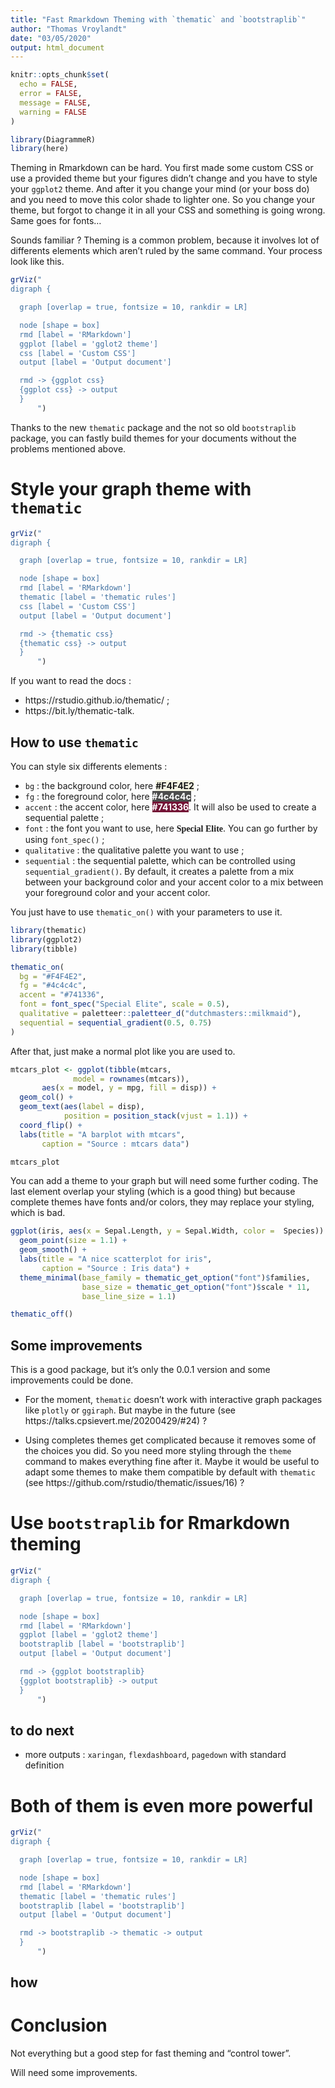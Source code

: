 ```yaml
---
title: "Fast Rmarkdown Theming with `thematic` and `bootstraplib`"
author: "Thomas Vroylandt"
date: "03/05/2020"
output: html_document
---
```


```r
knitr::opts_chunk$set(
  echo = FALSE,
  error = FALSE,
  message = FALSE,
  warning = FALSE
)
```

```r
library(DiagrammeR)
library(here)
```

Theming in Rmarkdown can be hard. You first made some custom CSS or use a provided theme but your figures didn't change and you have to style your `ggplot2` theme. And after it you change your mind (or your boss do) and you need to move this color shade to lighter one. So you change your theme, but forgot to change it in all your CSS and something is going wrong. Same goes for fonts...

Sounds familiar ? Theming is a common problem, because it involves lot of differents elements which aren't ruled by the same command. Your process look like this.

```r
grViz("
digraph {

  graph [overlap = true, fontsize = 10, rankdir = LR]

  node [shape = box]
  rmd [label = 'RMarkdown']
  ggplot [label = 'gglot2 theme']
  css [label = 'Custom CSS']
  output [label = 'Output document']

  rmd -> {ggplot css}
  {ggplot css} -> output
  }
      ")
```

Thanks to the new `thematic` package and the not so old `bootstraplib` package, you can fastly build themes for your documents without the problems mentioned above.

# Style your graph theme with `thematic`

```r
grViz("
digraph {

  graph [overlap = true, fontsize = 10, rankdir = LR]

  node [shape = box]
  rmd [label = 'RMarkdown']
  thematic [label = 'thematic rules']
  css [label = 'Custom CSS']
  output [label = 'Output document']

  rmd -> {thematic css}
  {thematic css} -> output
  }
      ")
```

If you want to read the docs :

+ https://rstudio.github.io/thematic/ ;
+ https://bit.ly/thematic-talk.

## How to use `thematic`

You can style six differents elements :

+ `bg` : the background color, here <b style="background-color:#F4F4E2">#F4F4E2</b> ;
+ `fg` : the foreground color, here <b style="background-color:#4c4c4c;color:white">#4c4c4c</b> ;
+ `accent` : the accent color, here <b style="background-color:#741336;color:white">#741336</b>. It will also be used to create a sequential palette ;
+ `font` : the font you want to use, here <b style="font-family:'Special Elite'">Special Elite</b>. You can go further by using `font_spec()` ;
+ `qualitative` : the qualitative palette you want to use ;
+ `sequential` : the sequential palette, which can be controlled using `sequential_gradient()`. By default, it creates a palette from a mix between your background color and your accent color to a mix between your foreground color and your accent color.

You just have to use `thematic_on()` with your parameters to use it.

```r
library(thematic)
library(ggplot2)
library(tibble)

thematic_on(
  bg = "#F4F4E2",
  fg = "#4c4c4c",
  accent = "#741336",
  font = font_spec("Special Elite", scale = 0.5),
  qualitative = paletteer::paletteer_d("dutchmasters::milkmaid"),
  sequential = sequential_gradient(0.5, 0.75)
)
```

After that, just make a normal plot like you are used to.

```r
mtcars_plot <- ggplot(tibble(mtcars,
              model = rownames(mtcars)),
       aes(x = model, y = mpg, fill = disp)) +
  geom_col() +
  geom_text(aes(label = disp), 
            position = position_stack(vjust = 1.1)) +
  coord_flip() +
  labs(title = "A barplot with mtcars",
       caption = "Source : mtcars data")

mtcars_plot
```

You can add a theme to your graph but will need some further coding. The last element overlap your styling (which is a good thing) but because complete themes have fonts and/or colors, they may replace your styling, which is bad.

```r
ggplot(iris, aes(x = Sepal.Length, y = Sepal.Width, color =  Species)) +
  geom_point(size = 1.1) +
  geom_smooth() +
  labs(title = "A nice scatterplot for iris",
       caption = "Source : Iris data") +
  theme_minimal(base_family = thematic_get_option("font")$families,
                base_size = thematic_get_option("font")$scale * 11,
                base_line_size = 1.1)
```

```r
thematic_off()
```

## Some improvements

This is a good package, but it's only the 0.0.1 version and some improvements could be done.

+ For the moment, `thematic` doesn't work with interactive graph packages like `plotly` or `ggiraph`. But maybe in the future (see https://talks.cpsievert.me/20200429/#24) ?

+ Using completes themes get complicated because it removes some of the choices you did. So you need more styling through the `theme` command to makes everything fine after it. Maybe it would be useful to adapt some themes to make them compatible by default with `thematic` (see https://github.com/rstudio/thematic/issues/16) ? 

# Use `bootstraplib` for Rmarkdown theming

```r
grViz("
digraph {

  graph [overlap = true, fontsize = 10, rankdir = LR]

  node [shape = box]
  rmd [label = 'RMarkdown']
  ggplot [label = 'gglot2 theme']
  bootstraplib [label = 'bootstraplib']
  output [label = 'Output document']

  rmd -> {ggplot bootstraplib}
  {ggplot bootstraplib} -> output
  }
      ")
```

## to do next

+ more outputs : `xaringan`, `flexdashboard`, `pagedown` with standard definition

# Both of them is even more powerful

```r
grViz("
digraph {

  graph [overlap = true, fontsize = 10, rankdir = LR]

  node [shape = box]
  rmd [label = 'RMarkdown']
  thematic [label = 'thematic rules']
  bootstraplib [label = 'bootstraplib']
  output [label = 'Output document']

  rmd -> bootstraplib -> thematic -> output
  }
      ")
```

## how

# Conclusion

Not everything but a good step for fast theming and "control tower".

Will need some improvements.
